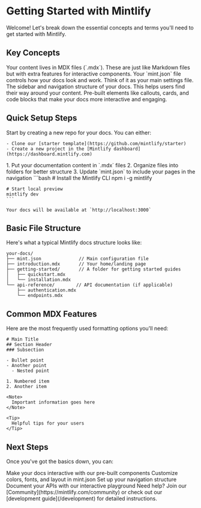# Getting Started with Mintlify

Welcome! Let's break down the essential concepts and terms you'll need to get started with Mintlify.

## Key Concepts

<CardGroup cols={2}>
  <Card title="Documentation Files" icon="file-lines">
    Your content lives in MDX files (`.mdx`). These are just like Markdown files but with extra features for interactive components.
  </Card>
  
  <Card title="Configuration" icon="gear">
    Your `mint.json` file controls how your docs look and work. Think of it as your main settings file.
  </Card>

  <Card title="Navigation" icon="sitemap">
    The sidebar and navigation structure of your docs. This helps users find their way around your content.
  </Card>

  <Card title="Components" icon="puzzle-piece">
    Pre-built elements like callouts, cards, and code blocks that make your docs more interactive and engaging.
  </Card>
</CardGroup>

## Quick Setup Steps

<Steps>
  <Step title="Create Your Repository">
    Start by creating a new repo for your docs. You can either:
    
    - Clone our [starter template](https://github.com/mintlify/starter)
    - Create a new project in the [Mintlify dashboard](https://dashboard.mintlify.com)
  </Step>

  <Step title="Add Your Content">
    1. Put your documentation content in `.mdx` files
    2. Organize files into folders for better structure
    3. Update `mint.json` to include your pages in the navigation
  </Step>

  <Step title="Preview Your Docs">
    ```bash
    # Install the Mintlify CLI
    npm i -g mintlify

    # Start local preview
    mintlify dev
    ```

    Your docs will be available at `http://localhost:3000`
  </Step>
</Steps>

## Basic File Structure

Here's what a typical Mintlify docs structure looks like:

```text
your-docs/
├── mint.json              // Main configuration file
├── introduction.mdx       // Your home/landing page
├── getting-started/       // A folder for getting started guides
│   ├── quickstart.mdx
│   └── installation.mdx
└── api-reference/        // API documentation (if applicable)
    ├── authentication.mdx
    └── endpoints.mdx
```

## Common MDX Features

Here are the most frequently used formatting options you'll need:

<CodeGroup>

```mdx Headers
# Main Title
## Section Header
### Subsection
```

```mdx Lists
- Bullet point
- Another point
  - Nested point

1. Numbered item
2. Another item
```

```mdx Callouts
<Note>
  Important information goes here
</Note>

<Tip>
  Helpful tips for your users
</Tip>
```

</CodeGroup>

## Next Steps

Once you've got the basics down, you can:

<CardGroup cols={2}>
  <Card title="Add Components" icon="puzzle-piece" href="/content/components/accordions">
    Make your docs interactive with our pre-built components
  </Card>
  <Card title="Style Your Docs" icon="paintbrush" href="/settings/global">
    Customize colors, fonts, and layout in mint.json
  </Card>
  <Card title="Configure Navigation" icon="sitemap" href="/settings/navigation">
    Set up your navigation structure
  </Card>
  <Card title="Add API References" icon="code" href="/api-playground/overview">
    Document your APIs with our interactive playground
  </Card>
</CardGroup>

<Note>
  Need help? Join our [Community](https://mintlify.com/community) or check out our [development guide](/development) for detailed instructions.
</Note>